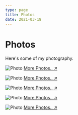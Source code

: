 ```yaml
---
type: page
title: Photos
date: 2021-03-18
---
```


# Photos

Here's some of my photography.


<Image
  src="/images/_DSC4840.jpg"
  alt="Photo"
  width={1125}
  height={750}
  priority
  className="next-image"
/>
[More Photos.. ↗ ](https://www.instagram.com/ashraf.captures/)

<Image
  src="/images/_DSC4853.jpg"
  alt="Photo"
  width={1125}
  height={750}
  priority
  className="next-image"
/>
[More Photos.. ↗ ](https://www.instagram.com/ashraf.captures/)

<Image
  src="/images/_DSC4841.jpg"
  alt="Photo"
  width={1125}
  height={750}
  priority
  className="next-image"
/>
[More Photos.. ↗ ](https://www.instagram.com/ashraf.captures/)

<Image
  src="/images/_DSC4855.jpg"
  alt="Photo"
  width={1125}
  height={750}
  priority
  className="next-image"
/>
[More Photos.. ↗ ](https://www.instagram.com/ashraf.captures/)

<Image
  src="/images/_DSC4836.jpg"
  alt="Photo"
  width={1125}
  height={750}
  priority
  className="next-image"
/>
[More Photos.. ↗ ](https://www.instagram.com/ashraf.captures/)

